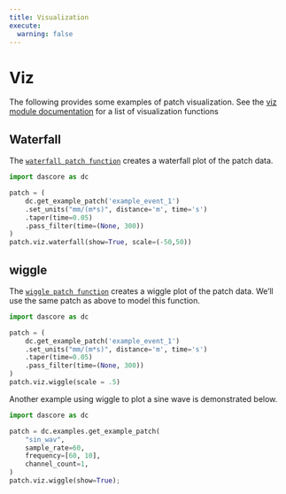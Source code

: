 ```yaml
---
title: Visualization
execute:
  warning: false
---
```


# Viz
The following provides some examples of patch visualization.
See the [viz module documentation](`dascore.viz`) for a list of visualization functions

## Waterfall
The [`waterfall patch function`](`dascore.Patch.waterfall`) creates a waterfall plot of the patch data.

```python
import dascore as dc

patch = (
    dc.get_example_patch('example_event_1')
    .set_units("mm/(m*s)", distance='m', time='s')
    .taper(time=0.05)
    .pass_filter(time=(None, 300))
)
patch.viz.waterfall(show=True, scale=(-50,50))
```

## wiggle
The [`wiggle patch function`](`dascore.Patch.wiggle`) creates a wiggle plot of the patch data.
We'll use the same patch as above to model this function.

```python
import dascore as dc

patch = (
    dc.get_example_patch('example_event_1')
    .set_units("mm/(m*s)", distance='m', time='s')
    .taper(time=0.05)
    .pass_filter(time=(None, 300))
)
patch.viz.wiggle(scale = .5)
```

Another example using wiggle to plot a sine wave is demonstrated below.

```python
import dascore as dc

patch = dc.examples.get_example_patch(
    "sin_wav",
    sample_rate=60,
    frequency=[60, 10],
    channel_count=1,
)
patch.viz.wiggle(show=True);
```